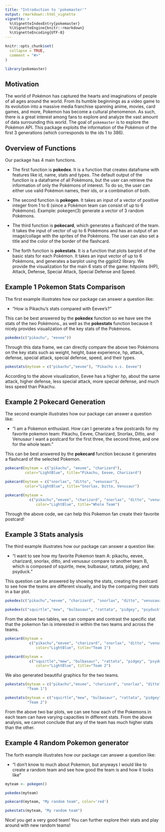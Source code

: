 ```yaml
---
title: "Introduction to 'pokemaster'"
output: rmarkdown::html_vignette
vignette: >
  %\VignetteIndexEntry{pokemaster}
  %\VignetteEngine{knitr::rmarkdown}
  %\VignetteEncoding{UTF-8}
---
```


```r
knitr::opts_chunk$set(
  collapse = TRUE,
  comment = "#>"
)
```

```r
library(pokemaster)
```


## Motivation 

The world of Pokémon has captured the hearts and imaginations of people of all ages around the world. From its humble beginnings as a video game to its evolution into a massive media franchise spanning anime, movies, card games, and more, Pokemon has become a cultural phenomenon. As such, there is a great interest among fans to explore and analyze the vast amount of data surrounding this world. The goal of `pokemaster` is to explore the Pokémon API. This package exploits the information of the Pokémon of the first 3 generations (which corresponds to the ids 1 to 386). 


## Overview of Functions

Our package has 4 main functions. 

- The first function is **pokedex**. It is a function that creates dataframe with features like id, name, stats and types. The default output of the function is a dataframe of all Pokémons, but the user can retrieve the information of only the Pokémons of interest. To do so, the user can either use valid Pokémon names, their ids, or a combination of both.

- The second function is **pokegen**. It takes an input of a vector of positive integer from 1 to 6 (since a Pokémon team can consist of up to 6 Pokémons). Example:  pokegen(3) generate a vector of 3 random Pokémons. 

- The third function is **pokecard**, which generates a flashcard of the team. It takes the input of vector of up to 6 Pokémons and has an output of an image/collage with the sprites of the Pokémons. The user can also set a title and the color of the border of the flashcard.

- The forth function is **pokestats**. It is a function that plots barplot of the basic stats for each Pokémon. It takes an input vector of up to 6 Pokémons, and generates a barplot using the ggplot2 library. We provide the visualization for the main 6 stats of the game: hitpoints (HP), Attack, Defense, Special Attack, Special Defense and Speed.

## Example 1 Pokemon Stats Comparison

The first example illustrates how our package can answer a question like:

- "How is Pikachu's stats compared with Eevee's?"

This can be best answered by the **pokedex** function so we have see the stats of the two Pokémons., as well as the **pokestats** function because it nicely provides visualization of the key stats of the Pokémons.

```r
pokedex(c("pikachu", "eevee"))
```

Through this data frame, we can directly compare the above two Pokémons on the key stats such as weight, height, base experience, hp, attack, defense, special attack, special defense, speed, and their types.

```r
pokestats(myteam = c("pikachu","eevee"), "Pikachu v.s. Eevee")
```

According to the above visualization, Eevee has a higher hp, about the same attack, higher defense, less special attack, more special defense, and much less speed than Pikachu. 

## Example 2 Pokecard Generation

The second example illustrates how our package can answer a question like: 

- "I am a Pokemon enthusiast. How can I generate a few postcards for my favorite pokemon team: Pikachu, Eevee, Charizard, Snorlax, Ditto, and Venusaur I want a postcard for the first three, the second three, and one for the whole team."

This can be best answered by the **pokecard** function because it generates a flashcard of the selected Pokemon. 

```r
pokecard(myteam = c("pikachu", "eevee", "charizard"), 
         color="LightBlue", title="Pikachu, Eevee, Charizard")
```
```r
pokecard(myteam = c("snorlax", "ditto", "venusaur"), 
         color="LightBlue", title="Snorlax, Ditto, Venusaur")
```

```r
pokecard(myteam = 
           c("pikachu","eevee", "charizard", "snorlax", "ditto", "venusaur"), 
              color="LightBlue", title="Whole Team")
```

Through the above code, we can help this Pokemon fan create their favorite postcard!

## Example 3 Stats analysis

The third example illustrates how our package can answer a question like: 

- "I want to see how my favorite Pokemon team A: pikachu, eevee, charizard, snorlax, ditto, and venusaur compare to another team B, which is composed of squirtle, mew, bulbasaur, rattata, pidgey, and psyduck."

This question can be answered by showing the stats, creating the postcard to see how the teams are different visually, and by the comparing their stats in a bar plot.

```r
pokedex(c("pikachu","eevee", "charizard", "snorlax", "ditto", "venusaur"))
```

```r
pokedex(c("squirtle","mew", "bulbasaur", "rattata", "pidgey", "psyduck"))
```

From the above two tables, we can compare and contrast the specific stat that the pokemon fan is interested in within the two teams and across the teams.

```r
pokecard(myteam = 
           c("pikachu","eevee", "charizard", "snorlax", "ditto", "venusaur"), 
              color="LightBlue", title="Team 1")
```
```r
pokecard(myteam = 
           c("squirtle","mew", "bulbasaur", "rattata", "pidgey", "psyduck"), 
              color="LightBlue", title="Team 2")
```

We also generated beautiful graphics for the two teams.

```r
pokestats(myteam = c("pikachu","eevee", "charizard", "snorlax", "ditto", "venusaur"),
          "Team 1")
```

```r
pokestats(myteam = c("squirtle","mew", "bulbasaur", "rattata", "pidgey", "psyduck"),
          "Team 2")
```

From the above two bar plots, we can see how each of the Pokemons in each team can have varying capacities in different stats. From the above analysis, we cannot conclude that any of the team has much higher stats than the other. 


## Example 4 Random Pokemon generator

The forth example illustrates how our package can answer a question like: 

- "I don't know to much about Pokemon, but anyways I would like to create a random team and see how good the team is and how it looks like"

```r
myteam <- pokegen()
```
```r
pokedex(myteam)
```
```r
pokecard(myteam, "My random team", color='red')
```
```r
pokestats(myteam, "My random team")
```


Nice! you get a very good team! You can further explore their stats and play around with new random teams!
